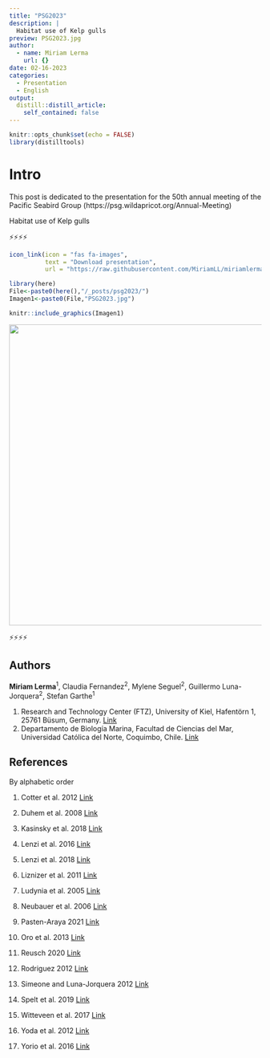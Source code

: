 ```yaml
---
title: "PSG2023"
description: |
  Habitat use of Kelp gulls
preview: PSG2023.jpg
author:
  - name: Miriam Lerma
    url: {}
date: 02-16-2023
categories:
  - Presentation
  - English
output:
  distill::distill_article:
    self_contained: false
---
```



```r
knitr::opts_chunk$set(echo = FALSE)
library(distilltools)
```


# Intro

This post is dedicated to the presentation for the 50th annual meeting of the Pacific Seabird Group (https://psg.wildapricot.org/Annual-Meeting)

Habitat use of Kelp gulls

⚡⚡⚡⚡

```r
icon_link(icon = "fas fa-images",
          text = "Download presentation",
          url = "https://raw.githubusercontent.com/MiriamLL/miriamlerma_/main/_posts/psg2023/Gulls_1602.pdf")
```

```r
library(here)
File<-paste0(here(),"/_posts/psg2023/")
Imagen1<-paste0(File,"PSG2023.jpg")
```

```r
knitr::include_graphics(Imagen1)
```


<html>
<body>
   <center>
      <a href="https://raw.githubusercontent.com/MiriamLL/miriamlerma_/main/_posts/psg2023/Gulls_1602.pdf"><img src="PSG2023.jpg" style="width:600px"></a>
   </center>
</body>
</html>


⚡⚡⚡⚡

## Authors

**Miriam Lerma**^1^, Claudia Fernandez^2^, Mylene Seguel^2^, Guillermo Luna-Jorquera^2^, Stefan Garthe^1^

1. Research and Technology Center (FTZ), University of Kiel, Hafentörn 1, 25761 Büsum, Germany. [Link](https://www.ftz.uni-kiel.de/en?set_language=en)
2. Departamento de Biología Marina, Facultad de Ciencias del Mar, Universidad Católica del Norte, Coquimbo, Chile. [Link](https://www.ucn.cl/)


## References
By alphabetic order

1. Cotter et al. 2012 [Link](https://www.researchgate.net/publication/270569895_Population_status_distribution_and_trends_of_gulls_and_kittiwakes_breeding_in_eastern_Canada_1998-2007?enrichId=rgreq-2f48f2578f5db70e85898393ba5fc46e-XXX&enrichSource=Y292ZXJQYWdlOzI3MDU2OTg5NTtBUzoxODMwNzQ2NzEzMDg4MDFAMTQyMDY1OTgxMTY1OQ%3D%3D&el=1_x_2&_esc=publicationCoverPdf)

2. Duhem et al. 2008 [Link](https://esj-journals.onlinelibrary.wiley.com/doi/abs/10.1007/s10144-007-0059-z)

3. Kasinsky et al. 2018 [Link](https://bioone.org/journals/waterbirds/volume-41/issue-3/063.041.0308/Kelp-Gull-Larus-dominicanus-Use-of-Alternative-Feeding-Habitats-at/10.1675/063.041.0308.short)

4. Lenzi et al. 2016 [Link](https://www.researchgate.net/project/The-impact-of-plastic-pollution-on-the-ecology-of-seabirds)

5. Lenzi et al. 2018 [Link](https://hammer.purdue.edu/articles/thesis/THE_IMPACT_OF_REFUSE_ON_THE_KELP_GULL_LARUS_DOMINICANUS_IN_THE_R_O_DE_LA_PLATA_ESTUARY_URUGUAY/7403657)

6. Liznizer et al. 2011 [Link](https://www.researchgate.net/publication/263002196_Spatial_and_temporal_variation_in_population_trends_of_Kelp_Gulls_in_northern_Patagonia_Argentina)

7. Ludynia et al. 2005 [Link](https://bioone.org/journals/waterbirds/volume-28/issue-3/1524-4695_2005_028_0359_SARVIT_2.0.CO_2/Seasonal-and-Regional-Variation-in-the-Diet-of-the-Kelp/10.1675/1524-4695(2005)028[0359:SARVIT]2.0.CO;2.short)

8. Neubauer et al. 2006 [Link](https://www.iop.krakow.pl/pobierz-publikacje,1203)

9. Pasten-Araya 2021 [Link](https://aveschile.cl/wp-content/uploads/2021/12/7.-Pasten-Araya_et_al.pdf)

10. Oro et al. 2013 [Link](https://www.researchgate.net/publication/258054052_Ecological_and_evolutionary_implications_of_food_subsidies_from_humans?_sg%5B0%5D=ibjhPvOXCyFo4LT4r1gpklrVPzVIdkMVG2PF10ou39e7eECmg-kGBpxwjHxQu-zHAND4elun1uxPsBM.5o3McySY6PCObQ02pjClRtwIToj67KJHxd4XLMK7_VZ7YuCV9RrCNEl30ApwjkvQnYn4BTI0jQJTDzs7yFfwRg&_sg%5B1%5D=g-s_fCH2DyQ8mlwfWjNHNK7DlWoIu7Oncol1CaZqaUxBlK_MCZEXwl2qYbJztEIt0UpG6iNCQGiTsYq0leer1AwReNQ.5o3McySY6PCObQ02pjClRtwIToj67KJHxd4XLMK7_VZ7YuCV9RrCNEl30ApwjkvQnYn4BTI0jQJTDzs7yFfwRg&_sg%5B2%5D=YPDaewKuN0qslXmEAO_q81De3hO38q5VNGoJnkkF-kxrjuIg-PzcmmhHNUU96V-V1eBi--zhWWc96Qh9yw.5o3McySY6PCObQ02pjClRtwIToj67KJHxd4XLMK7_VZ7YuCV9RrCNEl30ApwjkvQnYn4BTI0jQJTDzs7yFfwRg&_sgd%5Bpr%5D=1)

11. Reusch 2020 [Link](https://movementecologyjournal.biomedcentral.com/articles/10.1186/s40462-020-00221-x)

12. Rodriguez 2012 [Link](https://pubmed.ncbi.nlm.nih.gov/23060519/)

13. Simeone and Luna-Jorquera 2012 [Link](https://www.researchgate.net/publication/244283287_Estimating_rat_predation_on_Humboldt_Penguin_colonies_in_north-central_Chile)

14. Spelt et al. 2019 [Link](https://www.nature.com/articles/s41598-019-46890-6)

15. Witteveen et al. 2017 [Link](https://www.sciencedirect.com/science/article/abs/pii/S0025326X16308694?via%3Dihub)

16. Yoda et al. 2012 [Link](https://esj-journals.onlinelibrary.wiley.com/doi/abs/10.1007/s10144-007-0059-z)

17. Yorio et al. 2016 [Link](https://bioone.org/journals/waterbirds/volume-39/issue-sp1/063.039.sp103/Distribution-and-Trends-in-Kelp-Gull-Larus-dominicanus-Coastal-Breeding/10.1675/063.039.sp103.short)
